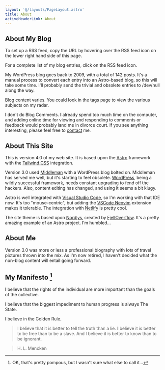 ```yaml
---
layout: '@/layouts/PageLayout.astro'
title: About
activeHeaderLink: About
---
```

## About My Blog

To set up a RSS feed, copy the URL by hovering over the RSS feed icon on the lower right hand side of this page.

For a complete list of my blog entries, click on the RSS feed icon.

My WordPress blog goes back to 2009, with a total of 142 posts. It's a manual process to convert each entry into
an Astro-based blog, so this will take some time. I'll probably send the trivial and obsolete entries to /dev/null
along the way.

Blog content varies. You could look in the [tags](/tags) page to view the various subjects on my radar.

I don't do Blog Comments. I already spend too much time on the computer, and adding online time for viewing
and responding to comments or feedback would probably land me in divorce court. If you see anything interesting,
please feel free to [contact](/contact) me.

## About This Site

This is version 4.0 of my web site. It is based upon the [Astro](https://astro.build/) framework with the
[Tailwind CSS](https://tailwindcss.com/) integration.

Version 3.0 used [Middleman](https://middlemanapp.com/) with a WordPress blog bolted on. Middleman has served me well, but it's starting to feel obsolete.
[WordPress](https://wordpress.com/), being a wildly successful framework, needs constant upgrading to fend off the hackers. Also, content editing
has changed, and using it seems a bit klugy.

Astro is well integrated with [Visual Studio Code](https://code.visualstudio.com/), so I'm working with that IDE now. It's too "mouse-centric", but adding
the [VSCode Neovim](https://github.com/vscode-neovim/vscode-neovim) extension makes it tolerable. The integration with [Netlify](https://www.netlify.com/) is pretty cool.

The site theme is based upon [Nordlys](https://nordlys.fjelloverflow.dev/), created by [FjellOverflow](https://fjelloverflow.dev/). It's a pretty amazing
example of an Astro project. I'm humbled...

## About Me

Version 3.0 was more or less a professional biography with lots of travel pictures thrown into the mix.
As I'm now retired, I haven't decided what the non-blog content will entail going forward.

## My Manifesto [^1]

I believe that the rights of the individual are more important than the goals of the collective.

I believe that the biggest impediment to human progress is always The State.

I believe in the Golden Rule.

> I believe that it is better to tell the truth than a lie. I believe it is better to be free than to be a slave. And I believe it is better to know than to be ignorant.

> H. L. Mencken

[^1]: OK, that's pretty pompous, but I wasn't sure what else to call it...
